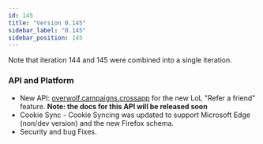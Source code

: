 ```yaml
---
id: 145
title: "Version 0.145"
sidebar_label: "0.145"
sidebar_position: 145
---
```


Note that iteration 144 and 145 were combined into a single iteration.

### API and Platform

* New API: [overwolf.campaigns.crossapp](campaigns/crossapp) for the new LoL "Refer a friend" feature. **Note: the docs for this API will be released soon**
* Cookie Sync - Cookie Syncing was updated to support Microsoft Edge (non/dev version) and the new Firefox schema.
* Security and bug Fixes.

